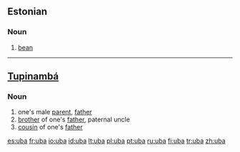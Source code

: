 ==Estonian==

===Noun===
{{et-noun (old)}}

# [[bean]]

----

==[[Tupinambá]]==

===Noun===
{{head|tpn|noun}}

# one's male [[parent]], [[father]]
# [[brother]] of one's [[father]], paternal uncle
# [[cousin]] of one's [[father]]

[[es:uba]]
[[fr:uba]]
[[io:uba]]
[[id:uba]]
[[lt:uba]]
[[pl:uba]]
[[pt:uba]]
[[ru:uba]]
[[fi:uba]]
[[tr:uba]]
[[zh:uba]]